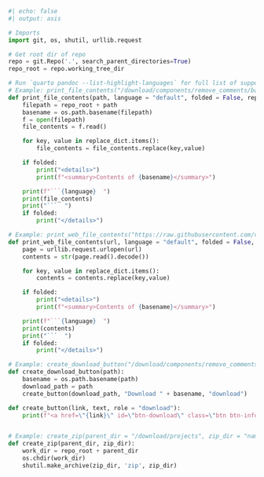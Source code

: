 ```python
#| echo: false
#| output: asis

# Imports
import git, os, shutil, urllib.request

# Get root dir of repo
repo = git.Repo('.', search_parent_directories=True)
repo_root = repo.working_tree_dir

# Run `quarto pandoc --list-highlight-languages` for full list of supported languages
# Example: print_file_contents("/download/components/remove_comments/bash/config.vsh.yaml", "yaml", False, {"Replace me":"With this"})
def print_file_contents(path, language = "default", folded = False, replace_dict = {}):
    filepath = repo_root + path
    basename = os.path.basename(filepath)
    f = open(filepath)
    file_contents = f.read()

    for key, value in replace_dict.items():
        file_contents = file_contents.replace(key,value)

    if folded:
        print("<details>")
        print(f"<summary>Contents of {basename}</summary>")

    print(f"```{language}  ")
    print(file_contents)
    print("```  ")
    if folded:
        print("</details>")

# Example: print_web_file_contents("https://raw.githubusercontent.com/viash-io/viash_project_template/main/src/demo/take_column/config.vsh.yaml", "yaml", False, {"Replace me":"With this"})
def print_web_file_contents(url, language = "default", folded = False, replace_dict = {}):
    page = urllib.request.urlopen(url)
    contents = str(page.read().decode())

    for key, value in replace_dict.items():
        contents = contents.replace(key,value)

    if folded:
        print("<details>")
        print(f"<summary>Contents of {basename}</summary>")

    print(f"```{language}  ")
    print(contents)
    print("```  ")
    if folded:
        print("</details>")

# Example: create_download_button("/download/components/remove_comments/bash/config.vsh.yaml")
def create_download_button(path):
    basename = os.path.basename(path)
    download_path = path
    create_button(download_path, "Download " + basename, "download")

def create_button(link, text, role = "download"):
    print(f"<a href=\"{link}\" id=\"btn-download\" class=\"btn btn-info btn-md\" role=\"button\" {role}>{text}</a>  ")


# Example: create_zip(parent_dir = "/download/projects", zip_dir = "namespace_example")
def create_zip(parent_dir, zip_dir):
    work_dir = repo_root + parent_dir
    os.chdir(work_dir)
    shutil.make_archive(zip_dir, 'zip', zip_dir)
```